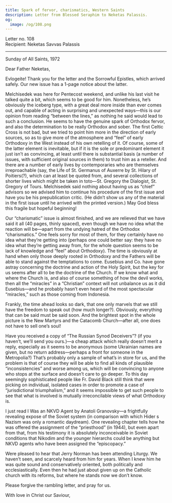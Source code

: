 ```yaml
---
title: Spark of fervor, charismatics, Western Saints
description: Letter from Blessed Seraphim to Neketas Palassis.
og:
  image: /og/108.png
---
```


<div style={{textAlign:'right', fontFamily:'monospace'}}>Letter no. 108</div>
<div style={{textAlign:'left', fontFamily:'monospace'}}>Recipient: Neketas Savvas Palassis</div>

---

Sunday of All Saints, 1972

Dear Father Neketas,

Evlogeite! Thank you for the letter and the Sorrowful Epistles, which arrived safely. Our new issue has a 1-page notice about the latter.

Melchisedek was here for Pentecost weekend, and unlike his last visit he talked quite a bit, which seems to be good for him. Nonetheless, he’s obviously the iceberg type, with a great deal more inside than ever comes out, and capable of acting in surprising and unexpected ways—this is our opinion from reading “between the lines,” as nothing he said would lead to such a conclusion. He seems to have the genuine spark of Orthodox fervor, and also the determination to be really Orthodox and sober. The first Celtic Cross is not bad, but we tried to point him more in the direction of early sources, so as to give more of the atmosphere and “feel” of early Orthodoxy in the West instead of his own retelling of it. Of course, some of the latter element is inevitable, but if it is the sole or predominant element it just isn’t as convincing, at least until there is substantial basis (a number of issues, with sufficient original sources in them) to trust him as a reteller. And there are a number of early lives by contemporaries who are themselves irreproachable (say, the Life of St. Germanus of Auxerre by St. Hilary of Poitiers(?), which can at least be quoted from, and several collections of shorter lives which might be taken in toto—St. Gregory the Dialogist, St. Gregory of Tours. Melchisedek said nothing about having us as “chief” advisors so we advised him to continue his procedure of the first issue and have you be his prepublication critic. (He didn’t show us any of the material in the first issue until he arrived with the printed version.) May God bless this fragile but hopeful beginning!

Our “charismatic” issue is almost finished, and we are relieved that we have said it all (40 pages, thinly spaced), even though we have no idea what the reaction will be—apart from the undying hatred of the Orthodox “charismatics.” One feels sorry for most of them, for they certainly have no idea what they’re getting into (perhaps one could better say: they have no idea what they’re getting away from, for the whole question seems to be lack of knowledge and “feel” about Orthodoxy). The time is obviously at hand when only those deeply rooted in Orthodoxy and the Fathers will be able to stand against the temptations to come. Eusebius and Co. have gone astray concerning the doctrine and action of the Holy Spirit, but the key for us seems after all to be the doctrine of the Church. If we know what and where the Church is, and also of course something of how the devil works, then all the “miracles” in a “Christian” context will not unbalance us as it did Eusebius—and he probably hasn’t even heard of the most spectacular “miracles,” such as those coming from Indonesia.

Frankly, the time ahead looks so dark, that one only marvels that we still have the freedom to speak out (how much longer?). Obviously, everything that can be said must be said soon. And the brightest spot in the whole picture is the New Martyrs and the Catacomb Church—after all, one does not have to sell one’s soul!

Have you received a copy of “The Russian Synod Deceivers”? (if you haven’t, we’ll send you ours.)—a cheap attack which really doesn’t merit a reply, especially as it seems to be anonymous (some Ukrainian names are given, but no return address—perhaps a front for someone in the Metropolia?) That’s probably only a sample of what’s in store for us, and the problem is that of course they will be able to find all kinds of plausible “inconsistencies” and worse among us, which will be convincing to anyone who stops at the surface and doesn’t care to go deeper. To this day seemingly sophisticated people like Fr. David Black still think that were picking on individual, isolated cases in order to promote a case of “jurisdictional triumphalism,” and it seems impossible to get such people to see that what is involved is mutually irreconcilable views of what Orthodoxy is.

I just read I Was an NKVD Agent by Anatoli Granovsky—a frightfully revealing expose of the Soviet system (in comparison with which Hider s Nazism was only a romantic daydream). One revealing chapter tells how he was offered the assignment of the “priesthood” (in 1944), but even apart from that, from his testimony it is absolutely inconceivable in Soviet conditions that Nikodim and the younger hierarchs could be anything but NKVD agents who have been assigned the “episcopacy.”

Were pleased to hear that Jerry Norman has been attending Liturgy. We haven’t seen, and scarcely heard from him for years. When I knew him he was quite sound and conservatively oriented, both politically and ecclesiastically. Even then he had just about given up on the Catholic church with its reforms, but where he stands now we don’t know.

Please forgive the rambling letter, and pray for us.

With love in Christ our Saviour,